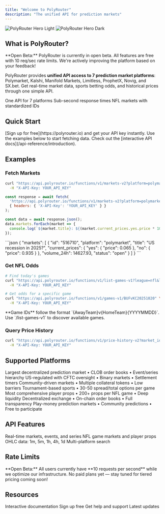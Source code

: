 ```yaml
---
title: "Welcome to PolyRouter"
description: "The unified API for prediction markets"
---
```


<img
  className="block dark:hidden"
  src="/images/logo_w_color.png"
  alt="PolyRouter Hero Light"
/>
<img
  className="hidden dark:block"
  src="/images/logo_w_color.png"
  alt="PolyRouter Hero Dark"
/>

## What is PolyRouter?

<Warning>
  **Open Beta:** PolyRouter is currently in open beta. All features are free with 10 req/sec rate limits. We're actively improving the platform based on your feedback!
</Warning>

PolyRouter provides **unified API access to 7 prediction market platforms**: Polymarket, Kalshi, Manifold Markets, Limitless, ProphetX, Novig, and SX.bet. Get real-time market data, sports betting odds, and historical prices through one simple API.

<CardGroup cols={3}>
  <Card title="Unified Access" icon="layer-group" iconType="duotone">
    One API for 7 platforms
  </Card>
  <Card title="Real-Time Data" icon="bolt" iconType="duotone">
    Sub-second response times
  </Card>
  <Card title="Sports Betting" icon="football" iconType="duotone">
    NFL markets with standardized IDs
  </Card>
</CardGroup>

## Quick Start

<Steps>
  <Step title="Get Your API Key">
    [Sign up for free](https://polyrouter.io) and get your API key instantly.
  </Step>
  <Step title="Make Your First Request">
    Use the examples below to start fetching data.
  </Step>
  <Step title="Explore the API">
    Check out the [interactive API docs](/api-reference/introduction).
  </Step>
</Steps>

## Examples

### Fetch Markets

<CodeGroup>

```bash cURL
curl "https://api.polyrouter.io/functions/v1/markets-v2?platform=polymarket&limit=5" \
  -H "X-API-Key: YOUR_API_KEY"
```

```javascript JavaScript
const response = await fetch(
  'https://api.polyrouter.io/functions/v1/markets-v2?platform=polymarket&limit=5',
  { headers: { 'X-API-Key': 'YOUR_API_KEY' } }
);

const data = await response.json();
data.markets.forEach(market => {
  console.log(`${market.title}: ${(market.current_prices.yes.price * 100).toFixed(1)}%`);
});
```

</CodeGroup>

<Accordion title="Response Example">
```json
{
  "markets": [
    {
      "id": "516710",
      "platform": "polymarket",
      "title": "US recession in 2025?",
      "current_prices": {
        "yes": { "price": 0.065 },
        "no": { "price": 0.935 }
      },
      "volume_24h": 14627.93,
      "status": "open"
    }
  ]
}
```
</Accordion>

### Get NFL Odds

```bash
# Find today's games
curl "https://api.polyrouter.io/functions/v1/list-games-v1?league=nfl&limit=5" \
  -H "X-API-Key: YOUR_API_KEY"

# Get odds for a specific game
curl "https://api.polyrouter.io/functions/v1/games-v1/BUFvKC20251020" \
  -H "X-API-Key: YOUR_API_KEY"
```

<Info>
  **Game IDs** follow the format `{AwayTeam}v{HomeTeam}{YYYYMMDD}`. Use `/list-games-v1` to discover available games.
</Info>

### Query Price History

```bash
curl "https://api.polyrouter.io/functions/v1/price-history-v2?market_ids=516710&interval=1h&limit=24" \
  -H "X-API-Key: YOUR_API_KEY"
```

## Supported Platforms

<AccordionGroup>
  <Accordion icon="chart-simple" title="Polymarket">
    Largest decentralized prediction market • CLOB order books • Event/series hierarchy
  </Accordion>
  
  <Accordion icon="building-columns" title="Kalshi">
    US-regulated with CFTC oversight • Binary markets • Settlement timers
  </Accordion>
  
  <Accordion icon="infinity" title="Limitless">
    Community-driven markets • Multiple collateral tokens • Low barriers
  </Accordion>
  
  <Accordion icon="chart-mixed" title="ProphetX">
    Tournament-based sports • 30-50 spread/total options per game
  </Accordion>
  
  <Accordion icon="dice" title="Novig">
    Most comprehensive player props • 200+ props per NFL game • Deep liquidity
  </Accordion>
  
  <Accordion icon="circle-nodes" title="SX.bet">
    Decentralized exchange • On-chain order books • Full transparency
  </Accordion>
  
  <Accordion icon="sparkles" title="Manifold Markets">
    Play-money prediction markets • Community predictions • Free to participate
  </Accordion>
</AccordionGroup>

## API Features

<CardGroup cols={2}>
  <Card title="Markets V2" icon="chart-line" href="/api-reference/introduction">
    Real-time markets, events, and series
  </Card>
  <Card title="Sports V1" icon="football" href="/api-reference/introduction">
    NFL game markets and player props
  </Card>
  <Card title="Price History" icon="chart-area" href="/api-reference/introduction">
    OHLC data: 1m, 5m, 1h, 4h, 1d
  </Card>
  <Card title="Search" icon="magnifying-glass" href="/api-reference/introduction">
    Multi-platform search
  </Card>
</CardGroup>

## Rate Limits

<Note>
  **Open Beta:** All users currently have **10 requests per second** while we optimize our infrastructure. No paid plans yet — stay tuned for tiered pricing coming soon!
</Note>

## Resources

<CardGroup cols={2}>
  <Card title="API Reference" icon="code" href="/api-reference/introduction">
    Interactive documentation
  </Card>
  <Card title="Get API Key" icon="key" href="https://polyrouter.io">
    Sign up free
  </Card>
  <Card title="Discord Community" icon="discord" href="https://discord.gg/fyagg92CVM">
    Get help and support
  </Card>
  <Card title="Follow on X" icon="x-twitter" href="https://x.com/polyrouter">
    Latest updates
  </Card>
</CardGroup>
